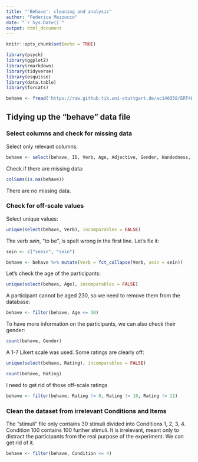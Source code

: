 ```yaml
---
title: "'Behave': cleaning and analysis"
author: "Federica Mazzucco"
date: "`r Sys.Date()`"
output: html_document
---
```


```r
knitr::opts_chunk$set(echo = TRUE)
```

```r
library(psych)
library(ggplot2)
library(rmarkdown)
library(tidyverse)
library(esquisse)
library(data.table)
library(forcats)
```



```r
behave <- fread('https://raw.github.tik.uni-stuttgart.de/ac140358/ERT4HSoSe2022/main/behave.csv?token=AAABK5GECDLMLVZY3T4QLELC6T4JI')
```




## Tidying up the "behave" data file

### Select columns and check for missing data
Select only relevant columns:
```r
behave <- select(behave, ID, Verb, Age, Adjective, Gender, Handedness, Item, Condition, Rating)
```


Check if there are missing data:
```r
colSums(is.na(behave))
```
There are no missing data.




### Check for off-scale values

Select unique values:

```r
unique(select(behave, Verb), incomparables = FALSE)
```

The verb *sein*, "to be", is spelt wrong in the first line. Let's fix it:

```r
sein <- c("seein", "sein")
```

```r
behave <- behave %>% mutate(Verb = fct_collapse(Verb, sein = sein))
```


Let's check the age of the participants:
```r
unique(select(behave, Age), incomparables = FALSE)
```

A participant cannot be aged 230, so we need to remove them from the database: 
```r
behave <- filter(behave, Age <= 30)
```


To have more information on the participants, we can also check their gender:
```r
count(behave, Gender)
```







A 1-7 Likert scale was used. Some ratings are clearly off:
```r
unique(select(behave, Rating), incomparables = FALSE)
```



```r
count(behave, Rating)
```


I need to get rid of those off-scale ratings

```r
behave <- filter(behave, Rating != 0, Rating != 10, Rating != 11)
```






### Clean the dataset from irrelevant Conditions and Items
The "stimuli" file only contains 30 stimuli divided into Conditions 1, 2, 3, 4. Condition 100 contains 100 further stimuli. It is irrelevant, meant only to distract the participants from the real purpose of the experiment.
We can get rid of it.

```r
behave <- filter(behave, Condition <= 4)
```





